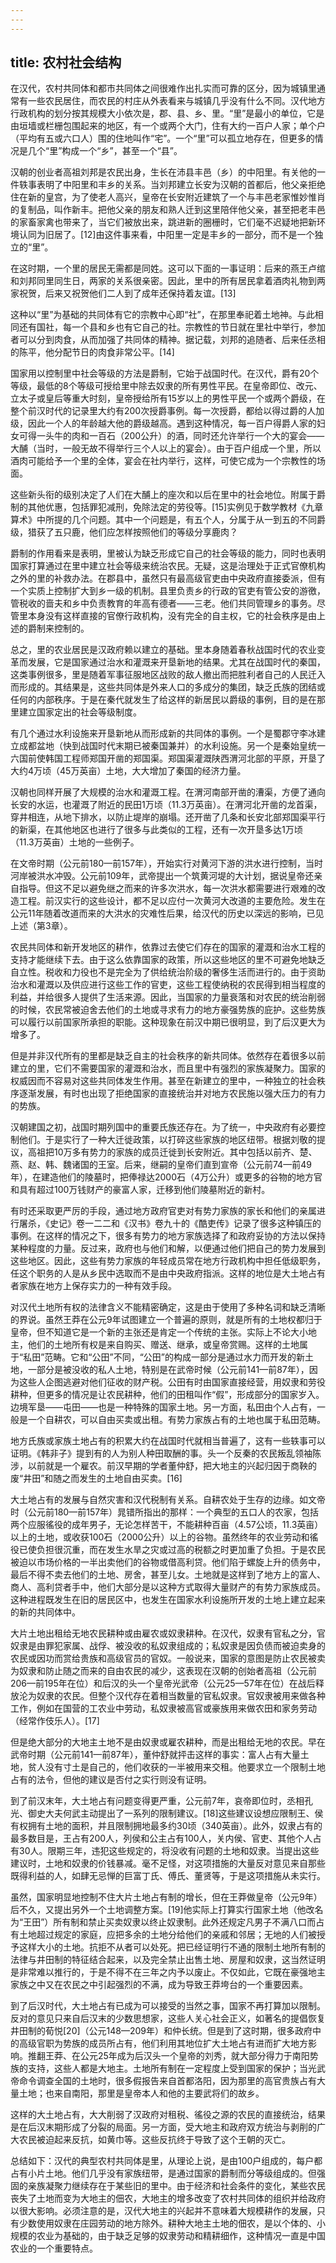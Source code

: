 ```yaml
---
---
---
```

title: 农村社会结构
---



在汉代，农村共同体和都市共同体之间很难作出扎实而可靠的区分，因为城镇里通常有一些农民居住，而农民的村庄从外表看来与城镇几乎没有什么不同。汉代地方行政机构的划分按其规模大小依次是，郡、县、乡、里。“里”是最小的单位，它是由垣墙或栏栅包围起来的地区，有一个或两个大门，住有大约一百户人家；单个户（平均有五或六口人）围的住地叫作“宅”。一个“里”可以孤立地存在，但更多的情况是几个“里”构成一个“乡”，甚至一个“县”。

汉朝的创业者高祖刘邦是农民出身，生长在沛县丰邑（乡）的中阳里。有关他的一件轶事表明了中阳里和丰乡的关系。当刘邦建立长安为汉朝的首都后，他父亲拒绝住在新的皇宫，为了使老人高兴，皇帝在长安附近建筑了一个与丰邑老家惟妙惟肖的复制品，叫作新丰。把他父亲的朋友和熟人迁到这里陪伴他父亲，甚至把老丰邑的家畜家禽也带来了，当它们被放出来，跳进新的圈栅时，它们毫不迟疑地把新环境认同为旧居了。[12]由这件事来看，中阳里一定是丰乡的一部分，而不是一个独立的“里”。

在这时期，一个里的居民无需都是同姓。这可以下面的一事证明：后来的燕王卢绾和刘邦同里同生日，两家的关系很亲密。因此，里中的所有居民拿着酒肉礼物到两家祝贺，后来又祝贺他们二人到了成年还保持着友谊。[13]

这种以“里”为基础的共同体有它的宗教中心即“社”，在那里奉祀着土地神。与此相同还有国社，每一个县和乡也有它自己的社。宗教性的节日就在里社中举行，参加者可以分到肉食，从而加强了共同体的精神。据记载，刘邦的追随者、后来任丞相的陈平，他分配节日的肉食非常公平。[14]

国家用以控制里中社会等级的方法是爵制，它始于战国时代。在汉代，爵有20个等级，最低的8个等级可授给里中除去奴隶的所有男性平民。在皇帝即位、改元、立太子或皇后等重大时刻，皇帝授给所有15岁以上的男性平民一个或两个爵级，在整个前汉时代的记录里大约有200次授爵事例。每一次授爵，都给以得过爵的人加级，因此一个人的年龄越大他的爵级越高。遇到这种情况，每一百户得爵人家的妇女可得一头牛的肉和一百石（200公升）的酒，同时还允许举行一个大的宴会——大酺（当时，一般无故不得举行三个人以上的宴会）。由于百户组成一个里，所以酒肉可能给予一个里的全体，宴会在社内举行，这样，可使它成为一个宗教性的场面。

这些新头衔的级别决定了人们在大酺上的座次和以后在里中的社会地位。附属于爵制的其他优惠，包括罪犯减刑，免除法定的劳役等。[15]实例见于数学教材《九章算术》中所提的几个问题。其中一个问题是，有五个人，分属于从一到五的不同爵级，猎获了五只鹿，他们应怎样按照他们的等级分享鹿肉？

爵制的作用看来是表明，里被认为缺乏形成它自己的社会等级的能力，同时也表明国家打算通过在里中建立社会等级来统治农民。无疑，这是治理处于正式官僚机构之外的里的补救办法。在郡县中，虽然只有最高级官吏由中央政府直接委派，但有一个实质上控制扩大到乡一级的机制。县里负责乡的行政的官吏有管公安的游徼，管税收的啬夫和乡中负责教育的年高有德者——三老。他们共同管理乡的事务。尽管里本身没有这样直接的官僚行政机构，没有完全的自主权，它的社会秩序是由上述的爵制来控制的。

总之，里的农业居民是汉政府赖以建立的基础。里本身随着春秋战国时代的农业变革而发展，它是国家通过治水和灌溉来开垦新地的结果。尤其在战国时代的秦国，这类事例很多，里是随着军事征服地区战败的敌人撤出而把胜利者自己的人民迁入而形成的。其结果是，这些共同体是外来人口的多成分的集团，缺乏氏族的团结或任何的内部秩序。于是在秦代就发生了给这样的新居民以爵级的事例，目的是在那里建立国家定出的社会等级制度。

有几个通过水利设施来开垦新地从而形成新的共同体的事例。一个是蜀郡守李冰建立成都盆地（快到战国时代末期已被秦国兼并）的水利设施。另一个是秦始皇统一六国前使韩国工程师郑国开凿的郑国渠。郑国渠灌溉陕西渭河北部的平原，开垦了大约4万顷（45万英亩）土地，大大增加了秦国的经济力量。

汉朝也同样开展了大规模的治水和灌溉工程。在渭河南部开凿的漕渠，方便了通向长安的水运，也灌溉了附近的民田1万顷（11.3万英亩）。在渭河北开凿的龙首渠，穿井相连，从地下排水，以防止堤岸的崩塌。还开凿了几条和长安北部郑国渠平行的新渠，在其他地区也进行了很多与此类似的工程，还有一次开垦多达1万顷（11.3万英亩）土地的一些例子。

在文帝时期（公元前180—前157年），开始实行对黄河下游的洪水进行控制，当时河岸被洪水冲毁。公元前109年，武帝提出一个筑黄河堤的大计划，据说皇帝还亲自指导。但这不足以避免继之而来的许多次洪水，每一次洪水都需要进行艰难的改造工程。前汉实行的这些设计，都不足以应付一次黄河大改道的主要危险。发生在公元11年随着改道而来的大洪水的灾难性后果，给汉代的历史以深远的影响，已见上述（第3章）。

农民共同体和新开发地区的耕作，依靠过去使它们存在的国家的灌溉和治水工程的支持才能继续下去。由于这么依靠国家的政策，所以这些地区的里不可避免地缺乏自立性。税收和力役也不是完全为了供给统治阶级的奢侈生活而进行的。由于资助治水和灌溉以及供应进行这些工作的官吏，这些工程使纳税的农民得到相当程度的利益，并给很多人提供了生活来源。因此，当国家的力量衰落和对农民的统治削弱的时候，农民常被迫舍去他们的土地或寻求有力的地方豪强势族的庇护。这些势族可以履行以前国家所承担的职能。这种现象在前汉中期已很明显，到了后汉更大为增多了。

但是并非汉代所有的里都是缺乏自主的社会秩序的新共同体。依然存在着很多以前建立的里，它们不需要国家的灌溉和治水，而且里中有强烈的家族凝聚力。国家的权威因而不容易对这些共同体发生作用。甚至在新建立的里中，一种独立的社会秩序逐渐发展，有时也出现了拒绝国家的直接统治并对地方农民施以强大压力的有力的势族。

汉朝建国之初，战国时期列国中的重要氏族还存在。为了统一，中央政府有必要控制他们。于是实行了一种大迁徙政策，以打碎这些家族的地区纽带。根据刘敬的提议，高祖把10万多有势力的家族的成员迁徙到长安附近。其中包括以前齐、楚、燕、赵、韩、魏诸国的王室。后来，继嗣的皇帝们直到宣帝（公元前74—前49年），在建造他们的陵墓时，把俸禄达2000石（4万公升）或更多的谷物的地方官和具有超过100万钱财产的豪富人家，迁移到他们陵墓附近的新村。

有时还采取更严厉的手段，通过地方政府官吏对有势力家族的家长和他们的亲属进行屠杀，《史记》卷一二二和《汉书》卷九十的《酷吏传》记录了很多这种镇压的事例。在这样的情况之下，很多有势力的地方家族选择了和政府妥协的方法以保持某种程度的力量。反过来，政府也与他们和解，以便通过他们把自己的势力发展到这些地区。因此，这些有势力家族的年轻成员常在地方行政机构中担任低级职务，任这个职务的人是从乡民中选取而不是由中央政府指派。这样的地位是大土地占有者家族在地方上保存实力的一种有效手段。

对汉代土地所有权的法律含义不能精密确定，这是由于使用了多种名词和缺乏清晰的界说。虽然王莽在公元9年试图建立一个普遍的原则，就是所有的土地权都归于皇帝，但不知道它是一个新的主张还是肯定一个传统的主张。实际上不论大小地主，他们的土地所有权是来自购买、赠送、继承，或皇帝赏赐。这样的土地属于“私田”范畴。它和“公田”不同，“公田”的构成一部分是通过水力而开发的新土地，一部分是被没收的私人土地，特别是在武帝时候（公元前141—前87年），因为这些人企图逃避对他们征收的财产税。公田有时由国家直接经营，用奴隶和劳役耕种，但更多的情况是让农民耕种，他们的田租叫作“假”，形成部分的国家岁入。边境军垦——屯田——也是一种特殊的国家土地。另一方面，私田由个人占有，一般是一个自耕农，可以自由买卖或出租。有势力家族占有的土地也属于私田范畴。

地方氏族或家族土地占有的积累大约在战国时代就相当普遍了，这有一些轶事可以证明。《韩非子》提到有的人为别人种田取酬的事。头一个反秦的农民叛乱领袖陈涉，以前就是一个雇农。前汉早期的学者董仲舒，把大地主的兴起归因于商鞅的废“井田”和随之而发生的土地自由买卖。[16]

大土地占有的发展与自然灾害和汉代税制有关系。自耕农处于生存的边缘。如文帝时（公元前180—前157年）晁错所指出的那样：一个典型的五口人的农家，包括两个应服徭役的成年男子，无论怎样苦干，不能耕种百亩（4.57公顷，11.3英亩）以上的土地，或收获100石（2000公升）以上的谷物。虽然终年的农业劳动和徭役已使负担很沉重，而在发生水旱之灾或过高的税额之时更加重了负担。于是农民被迫以市场价格的一半出卖他们的谷物或借高利贷。他们陷于螺旋上升的债务中，最后不得不卖去他们的土地、房舍，甚至儿女。土地就是这样到了地方上的富人、商人、高利贷者手中，他们大部分是以这种方式取得大量财产的有势力家族成员。这种进程既发生在旧的居民区中，也发生在国家水利设施所开发的土地上建立起来的新的共同体中。

大片土地出租给无地农民耕种或由雇农或奴隶耕种。在汉代，奴隶有官私之分，官奴隶是由罪犯家属、战俘、被没收的私奴隶组成的；私奴隶是因负债而被迫卖身的农民或因功而赏给贵族和高级官员的官奴。一般说来，国家的意图是防止农民被卖为奴隶和防止随之而来的自由农民的减少，这表现在汉朝的创始者高祖（公元前206—前195年在位）和后汉的头一个皇帝光武帝（公元25—57年在位）在战后释放沦为奴隶的农民。但整个汉代存在着相当数量的官私奴隶。官奴隶被用来做各种工作，例如在国营的工农业中劳动，私奴隶被高官或豪族用来做农田和家务劳动（经常作伎乐人）。[17]

但是绝大部分的大地主土地不是由奴隶或雇农耕种，而是出租给无地的农民。早在武帝时期（公元前141—前87年），董仲舒就抨击这样的事实：富人占有大量土地，贫人没有寸土是自己的，他们收获的一半被用来交租。他要求立一个限制土地占有的法令，但他的建议是否付之实行则没有证明。

到了前汉末年，大土地占有问题变得更严重，公元前7年，哀帝即位时，丞相孔光、御史大夫何武主动提出了一系列的限制建议。[18]这些建议设想应限制王、侯有权拥有土地的面积，并且限制拥地最多约30顷（340英亩）。此外，奴隶占有的最多数目是，王占有200人，列侯和公主占有100人，关内侯、官吏、其他个人占有30人。限期三年，违犯这些规定的，将没收有问题的土地和奴隶。当提出这些建议时，土地和奴隶的价钱暴减。毫不足怪，对这项措施的大量反对意见来自那些既得利益的人，如肆无忌惮的巨富丁氏、傅氏、董贤等，于是这项措施从未实行。

虽然，国家明显地控制不住大片土地占有制的增长，但在王莽做皇帝（公元9年）后不久，又提出另外一个土地调整方案。[19]他实际上打算实行国家土地（他改名为“王田”）所有制和禁止买卖奴隶以终止奴隶制。此外还规定凡男子不满八口而占有土地超过规定的家庭，应把多余的土地分给他们的亲戚和邻居；无地的人们被授予这样大小的土地。抗拒不从者可以处死。把已经证明行不通的限制土地所有制的法律与井田制的特征结合起来，以及完全禁止出售土地、房屋和奴隶，这当然证明是非常难以推行的，于是不得不在三年之内予以废止。不仅如此，它既在豪强地主家族之中又在农民之中引起强烈的不满，成为导致王莽垮台的一个重要因素。

到了后汉时代，大土地占有已成为可以接受的当然之事，国家不再打算加以限制。反对的意见只来自后汉末的少数思想家，这些人关心社会正义，如著名的提倡恢复井田制的荀悦[20]（公元148—209年）和仲长统。但是到了这时期，很多政府中的高级官职为势族的成员所占有，他们利用其地位扩大土地占有进而扩大地方影响。推翻王莽、在公元25年成为后汉头一个皇帝的刘秀，就大部分得力于南阳势族的支持，这些人都是大地主。土地所有制在一定程度上受到国家的保护；当光武帝命令调查全国的土地时，很多假报告来自首都洛阳，因为那里的高官贵族占有大量土地；也来自南阳，那里是皇帝本人和他的主要武将们的故乡。

这样的大土地占有，大大削弱了汉政府对租税、徭役之源的农民的直接统治，结果是在后汉末期形成了分裂的局面。另一方面，受大地主和政府双方统治与剥削的广大农民被迫起来反抗，如黄巾等。这些反抗终于导致了这个王朝的灭亡。

总结如下：汉代的典型农村共同体是里，从理论上说，是由100户组成的，每户都占有小片土地。他们几乎没有家族纽带，是通过国家的爵制而分等级组成的。但强固的亲族凝聚力继续存在于某些旧的里中。由于经济和社会条件的变化，某些农民丧失了土地而变为大地主的佃农，大地主的增多改变了农村共同体的组织并给政府以很大影响。必须注意的是，汉代大地主的兴起并不意味着大规模耕作的发展，只有少数使用奴隶在庄园劳动的地方除外。耕种大地主土地的佃农，是以个体的、小规模的农业为基础的，由于缺乏足够的奴隶劳动和精耕细作，这种情况一直是中国农业的一个重要特点。